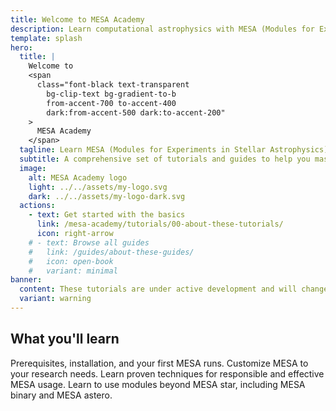 ```yaml
---
title: Welcome to MESA Academy
description: Learn computational astrophysics with MESA (Modules for Experiments in Stellar Astrophysics).
template: splash
hero:
  title: |
    Welcome to
    <span
      class="font-black text-transparent
        bg-clip-text bg-gradient-to-b
        from-accent-700 to-accent-400
        dark:from-accent-500 dark:to-accent-200"
    >
      MESA Academy
    </span>
  tagline: Learn MESA (Modules for Experiments in Stellar Astrophysics) by using it.
  subtitle: A comprehensive set of tutorials and guides to help you master MESA for stellar astrophysics research and education.
  image:
    alt: MESA Academy logo
    light: ../../assets/my-logo.svg
    dark: ../../assets/my-logo-dark.svg
  actions:
    - text: Get started with the basics
      link: /mesa-academy/tutorials/00-about-these-tutorials/
      icon: right-arrow
    # - text: Browse all guides
    #   link: /guides/about-these-guides/
    #   icon: open-book
    #   variant: minimal
banner:
  content: These tutorials are under active development and will change frequently.
  variant: warning
---
```



## What you'll learn

<CardGrid stagger>
	<Card title="Getting Started" icon="rocket">
		Prerequisites, installation, and your first MESA runs.
	</Card>
	<Card title="Beyond Inlists" icon="pencil">
		Customize MESA to your research needs.
	</Card>
	<Card title="Best Practices" icon="setting">
		Learn proven techniques for responsible and effective MESA usage.
	</Card>
	<Card title="Additional Modules" icon="star">
		Learn to use modules beyond MESA star, including MESA binary and MESA astero.
	</Card>
</CardGrid>
